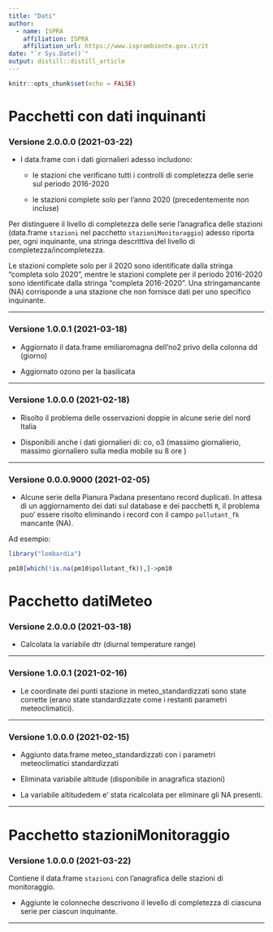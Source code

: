```yaml
---
title: "Dati"
author:
  - name: ISPRA 
    affiliation: ISPRA
    affiliation_url: https://www.isprambiente.gov.it/it
date: "`r Sys.Date()`"
output: distill::distill_article
---
```


```r
knitr::opts_chunk$set(echo = FALSE)
```

# Pacchetti con dati inquinanti

### Versione 2.0.0.0 (2021-03-22)

- I data.frame con i dati giornalieri adesso includono:

  - le stazioni che verificano tutti i controlli di completezza delle serie sul periodo 2016-2020
  
  - le stazioni complete solo per l'anno 2020 (precedentemente non incluse)
  
Per distinguere il livello di completezza delle serie l'anagrafica delle stazioni (data.frame `stazioni` nel pacchetto `stazioniMonitoraggio`) adesso riporta per, ogni inquinante, una stringa descrittiva del livello di completezza/incompletezza.

Le stazioni complete solo per il 2020 sono identificate dalla stringa "completa solo 2020", mentre le stazioni complete per il periodo 2016-2020 sono identificate dalla stringa "completa 2016-2020". Una stringamancante (NA) corrisponde a una stazione che non fornisce dati per uno specifico inquinante.

---

### Versione 1.0.0.1 (2021-03-18)

- Aggiornato il data.frame emiliaromagna dell'no2 privo della colonna dd (giorno)

- Aggiornato ozono per la basilicata

---

### Versione 1.0.0.0 (2021-02-18)

- Risolto il problema delle osservazioni doppie in alcune serie del nord Italia

- Disponibili anche i dati giornalieri di: co, o3 (massimo giornalierio, massimo giornaliero sulla media mobile su 8 ore )

---

### Versione 0.0.0.9000 (2021-02-05)

- Alcune serie della Pianura Padana presentano record duplicati. In attesa di un aggiornamento dei dati sul database e dei pacchetti `R`, il problema puo' essere risolto eliminando i record con il campo `pollutant_fk` mancante (NA).

Ad esempio:

```r
library("lombardia")

pm10[which(!is.na(pm10$pollutant_fk)),]->pm10

```

# Pacchetto datiMeteo

### Versione 2.0.0.0 (2021-03-18)

- Calcolata la variabile dtr (diurnal temperature range)

---

### Versione 1.0.0.1 (2021-02-16)

- Le coordinate dei punti stazione in meteo_standardizzati sono state corrette (erano state standardizzate come i restanti parametri meteoclimatici).

---

### Versione 1.0.0.0 (2021-02-15)

- Aggiunto data.frame meteo_standardizzati con i parametri meteoclimatici standardizzati

- Eliminata variabile altitude (disponibile in anagrafica stazioni)

- La variabile altitudedem e' stata ricalcolata per eliminare gli NA presenti.

---

# Pacchetto stazioniMonitoraggio

### Versione 1.0.0.0 (2021-03-22)

Contiene il data.frame `stazioni` con l'anagrafica delle stazioni di monitoraggio.

- Aggiunte le colonneche descrivono il levello di completezza di ciascuna serie per ciascun inquinante.

---
